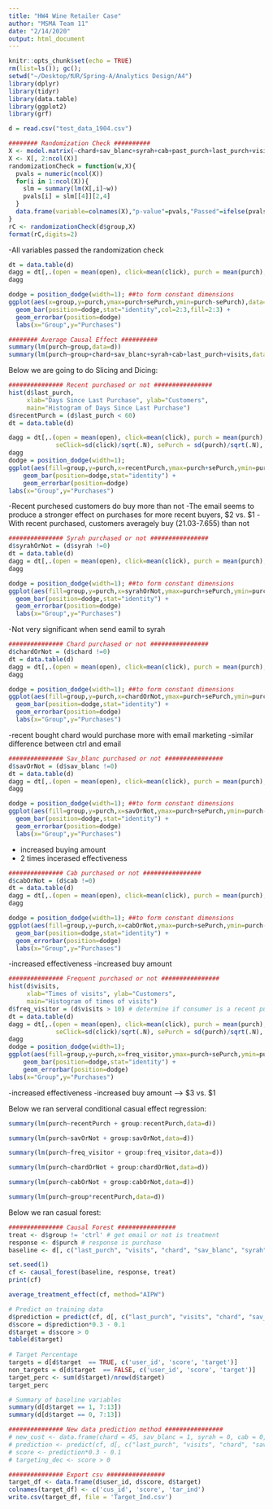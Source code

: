 ```yaml
---
title: "HW4 Wine Retailer Case"
author: "MSMA Team 11"
date: "2/14/2020"
output: html_document
---
```


```r
knitr::opts_chunk$set(echo = TRUE)
rm(list=ls()); gc();
setwd("~/Desktop/❗️UR/Spring-A/Analytics Design/A4")
library(dplyr)
library(tidyr)
library(data.table)
library(ggplot2)
library(grf)

d = read.csv("test_data_1904.csv")
```

```r
######## Randomization Check ##########
X <- model.matrix(~chard+sav_blanc+syrah+cab+past_purch+last_purch+visits, data = d)
X <- X[, 2:ncol(X)]
randomizationCheck = function(w,X){
  pvals = numeric(ncol(X))
  for(i in 1:ncol(X)){
    slm = summary(lm(X[,i]~w)) 
    pvals[i] = slm[[4]][2,4] 
  }
  data.frame(variable=colnames(X),"p-value"=pvals,"Passed"=ifelse(pvals<.05,"FAILED","passed"))
}
rC <- randomizationCheck(d$group,X)
format(rC,digits=2)
```
-All variables passed the randomization check

```r
dt = data.table(d)
dagg = dt[,.(open = mean(open), click=mean(click), purch = mean(purch),seOpen = sd(open)/sqrt(.N), seClick=sd(click)/sqrt(.N), sePurch = sd(purch)/sqrt(.N),.N),by = .(group)]
dagg

dodge = position_dodge(width=1); ##to form constant dimensions
ggplot(aes(x=group,y=purch,ymax=purch+sePurch,ymin=purch-sePurch),data=dagg)+
  geom_bar(position=dodge,stat="identity",col=2:3,fill=2:3) + 
  geom_errorbar(position=dodge)
  labs(x="Group",y="Purchases")
```

```r
######## Average Causal Effect ##########
summary(lm(purch~group,data=d))
summary(lm(purch~group+chard+sav_blanc+syrah+cab+last_purch+visits,data=d))
```
 


Below we are going to do Slicing and Dicing:
```r
############### Recent purchased or not ################
hist(d$last_purch, 
     xlab="Days Since Last Purchase", ylab="Customers", 
     main="Histogram of Days Since Last Purchase")
d$recentPurch = (d$last_purch < 60)
dt = data.table(d)

dagg = dt[,.(open = mean(open), click=mean(click), purch = mean(purch),seOpen = sd(open)/sqrt(.N),
             seClick=sd(click)/sqrt(.N), sePurch = sd(purch)/sqrt(.N),.N), by = .(group, recentPurch)]
dagg
dodge = position_dodge(width=1);
ggplot(aes(fill=group,y=purch,x=recentPurch,ymax=purch+sePurch,ymin=purch-sePurch),data=dagg)+
    geom_bar(position=dodge,stat="identity") + 
    geom_errorbar(position=dodge)
labs(x="Group",y="Purchases")
```
-Recent purchesed customers do buy more than not
-The email seems to produce a stronger effect on purchases for more recent buyers, $2 vs. $1
-With recent purchased, customers averagely buy (21.03-7.655) than not

```r
############### Syrah purchased or not ################
d$syrahOrNot = (d$syrah !=0)
dt = data.table(d)
dagg = dt[,.(open = mean(open), click=mean(click), purch = mean(purch),seOpen = sd(open)/sqrt(.N), seClick=sd(click)/sqrt(.N), sePurch = sd(purch)/sqrt(.N),.N),by = .(group,syrahOrNot)]
dagg

dodge = position_dodge(width=1); ##to form constant dimensions
ggplot(aes(fill=group,y=purch,x=syrahOrNot,ymax=purch+sePurch,ymin=purch-sePurch),data=dagg)+
  geom_bar(position=dodge,stat="identity") + 
  geom_errorbar(position=dodge)
  labs(x="Group",y="Purchases")
```
-Not very significant when send eamil to syrah

```r
############### Chard purchased or not ################
d$chardOrNot = (d$chard !=0)
dt = data.table(d)
dagg = dt[,.(open = mean(open), click=mean(click), purch = mean(purch),seOpen = sd(open)/sqrt(.N), seClick=sd(click)/sqrt(.N), sePurch = sd(purch)/sqrt(.N),.N),by = .(group,chardOrNot)]
dagg

dodge = position_dodge(width=1); ##to form constant dimensions
ggplot(aes(fill=group,y=purch,x=chardOrNot,ymax=purch+sePurch,ymin=purch-sePurch),data=dagg)+
  geom_bar(position=dodge,stat="identity") + 
  geom_errorbar(position=dodge)
  labs(x="Group",y="Purchases")
```
-recent bought chard would purchase more with email marketing
-similar difference between ctrl and email

```r
############### Sav_blanc purchased or not ################
d$savOrNot = (d$sav_blanc !=0)
dt = data.table(d)
dagg = dt[,.(open = mean(open), click=mean(click), purch = mean(purch),seOpen = sd(open)/sqrt(.N), seClick=sd(click)/sqrt(.N), sePurch = sd(purch)/sqrt(.N),.N),by = .(group,savOrNot)]
dagg

dodge = position_dodge(width=1); ##to form constant dimensions
ggplot(aes(fill=group,y=purch,x=savOrNot,ymax=purch+sePurch,ymin=purch-sePurch),data=dagg)+
  geom_bar(position=dodge,stat="identity") + 
  geom_errorbar(position=dodge)
  labs(x="Group",y="Purchases")
```
- increased buying amount
- 2 times incerased effectiveness

```r
############### Cab purchased or not ################
d$cabOrNot = (d$cab !=0)
dt = data.table(d)
dagg = dt[,.(open = mean(open), click=mean(click), purch = mean(purch),seOpen = sd(open)/sqrt(.N), seClick=sd(click)/sqrt(.N), sePurch = sd(purch)/sqrt(.N),.N),by = .(group,cabOrNot)]
dagg

dodge = position_dodge(width=1); ##to form constant dimensions
ggplot(aes(fill=group,y=purch,x=cabOrNot,ymax=purch+sePurch,ymin=purch-sePurch),data=dagg)+
  geom_bar(position=dodge,stat="identity") + 
  geom_errorbar(position=dodge)
  labs(x="Group",y="Purchases")
```
-increased effectiveness
-increased buy amount

```r
############### Frequent purchased or not ################
hist(d$visits, 
     xlab="Times of visits", ylab="Customers", 
     main="Histogram of times of visits")
d$freq_visitor = (d$visits > 10) # determine if consumer is a recent purchaser
dt = data.table(d)
dagg = dt[,.(open = mean(open), click=mean(click), purch = mean(purch),seOpen = sd(open)/sqrt(.N),
             seClick=sd(click)/sqrt(.N), sePurch = sd(purch)/sqrt(.N),.N),by = .(group, freq_visitor)]
dagg
dodge = position_dodge(width=1);
ggplot(aes(fill=group,y=purch,x=freq_visitor,ymax=purch+sePurch,ymin=purch-sePurch),data=dagg)+
    geom_bar(position=dodge,stat="identity") + 
    geom_errorbar(position=dodge)
labs(x="Group",y="Purchases")
```
-increased effectiveness
-increased buy amount --> $3 vs. $1



Below we ran serveral conditional casual effect regression:
```r
summary(lm(purch~recentPurch + group:recentPurch,data=d))
```

```r
summary(lm(purch~savOrNot + group:savOrNot,data=d))
```

```r
summary(lm(purch~freq_visitor + group:freq_visitor,data=d))
```

```r
summary(lm(purch~chardOrNot + group:chardOrNot,data=d))
```

```r
summary(lm(purch~cabOrNot + group:cabOrNot,data=d))
```

```r
summary(lm(purch~group*recentPurch,data=d))
```



Below we ran casual forest:
```r
############### Causal Forest ################
treat <- d$group != 'ctrl' # get email or not is treatment 
response <- d$purch # response is purchase
baseline <- d[, c("last_purch", "visits", "chard", "sav_blanc", "syrah", "cab")]

set.seed(1)
cf <- causal_forest(baseline, response, treat)
print(cf)

average_treatment_effect(cf, method="AIPW")

# Predict on training data
d$prediction = predict(cf, d[, c("last_purch", "visits", "chard", "sav_blanc", "syrah", "cab")], estimate.variance = FALSE)
d$score = d$prediction*0.3 - 0.1
d$target = d$score > 0
table(d$target)
 
# Target Percentage
targets = d[d$target  == TRUE, c('user_id', 'score', 'target')]
non_targets = d[d$target  == FALSE, c('user_id', 'score', 'target')]
target_perc <- sum(d$target)/nrow(d$target)
target_perc

# Summary of baseline variables
summary(d[d$target == 1, 7:13])
summary(d[d$target == 0, 7:13])
```

```r
############### New data prediction method ################
# new_cust <- data.frame(chard = 45, sav_blanc = 1, syrah = 0, cab = 0, last_purchase = 34, visits = 12)
# prediction <- predict(cf, d[, c("last_purch", "visits", "chard", "sav_blanc", "syrah", "cab")], estimate.variance = FALSE)
# score <- prediction*0.3 - 0.1
# targeting_dec <- score > 0
```

```r
############### Export csv ################
target_df <- data.frame(d$user_id, d$score, d$target)
colnames(target_df) <- c('cus_id', 'score', 'tar_ind')
write.csv(target_df, file = 'Target_Ind.csv')
```

